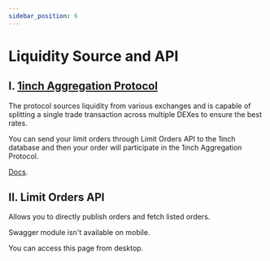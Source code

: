 ```yaml
---
sidebar_position: 6
---
```


# Liquidity Source and API

## I. [**1inch Aggregation Protocol**](https://1inch.io/aggregation-protocol/)
The protocol sources liquidity from various exchanges and is capable of splitting a single trade transaction across multiple DEXes to ensure the best rates.

You can send your limit orders through Limit Orders API to the 1inch database and then your order will participate in the 1inch Aggregation Protocol.

[Docs](/docs/aggregation-protocol/introduction).


## II. Limit Orders API

Allows you to directly publish orders and fetch listed orders.


<Tabs>
    <TabItem value="ethereum" label="Ethereum" default>
        <SwaggerDoc url="https://limit-orders.1inch.io/swagger/ethereum-json" />
    </TabItem>
    <TabItem value="BSC" label="Binance Smart Chain">
        <SwaggerDoc url="https://limit-orders.1inch.io/swagger/binance-json" />
    </TabItem>
    <TabItem value="polygon" label="Polygon">
        <SwaggerDoc url="https://limit-orders.1inch.io/swagger/polygon-json" />
    </TabItem>
    <TabItem value="optimism" label="Optimism">
        <SwaggerDoc url="https://limit-orders.1inch.io/swagger/optimism-json" />
    </TabItem>
    <TabItem value="arbitrum" label="Arbitrum">
        <SwaggerDoc url="https://limit-orders.1inch.io/swagger/arbitrum-json" />
    </TabItem>
    <TabItem value="fantom" label="Fantom">
        <SwaggerDoc url="https://limit-orders.1inch.io/swagger/fantom-json" />
    </TabItem>
    <TabItem value="gnosis-chain" label="Gnosis chain">
        <SwaggerDoc url="https://limit-orders.1inch.io/swagger/gnosis-json" />
    </TabItem>
    <TabItem value="avalanche" label="Avalanche">
        <SwaggerDoc url="https://limit-orders.1inch.io/swagger/avalanche-json" />
    </TabItem>
</Tabs>


<div class="warning-swagger">
    <p>Swagger module isn't available on mobile.</p>
    <p>You can access this page from desktop.</p>
</div>
